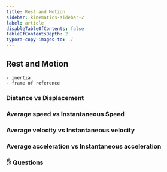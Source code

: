 ```yaml
---
title: Rest and Motion
sidebar: kinematics-sidebar-2
label: article
disableTableOfContents: false
tableOfContentsDepth: 2
typora-copy-images-to: ./
---
```


## Rest and Motion
    - inertia
    - frame of reference
### Distance vs Displacement

### Average speed vs Instantaneous Speed

### Average velocity vs Instantaneous velocity

### Average acceleration vs Instantaneous acceleration


### ✋ Questions
